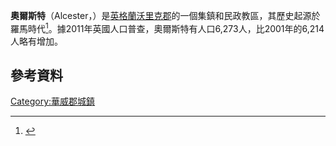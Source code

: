 {{Infobox UK place
|country =                英格蘭
|official_name=           Alcester
|latitude=                52.215
|longitude=               -1.876
|civil_parish=            Alcester
|population = 6,273
|population_ref = ([[2011年英國人口普查|2011]])
|shire_district=          [[Stratford-on-Avon_(district)|雅芳河畔斯塔福德]]
|shire_county=            [[沃里克郡|沃里克郡]]
|region=                  西米德蘭
|constituency_westminster= [[埃文河畔斯特拉特福_(英國國會選區)|埃文河畔斯特拉特福]]
|post_town=                ALCESTER
|postcode_district =       B49-B50
|postcode_area=            B
|dial_code=                01789
|os_grid_reference=        SP0957
|static_image= [[File:Alcester.jpg|275px]]
|static_image_caption =    
}}
'''奧爾斯特'''（Alcester，{{IPAc-en|audio=En-uk-Alcester.ogg|ˈ|ɒ|l|s|t|ər}}）是[[英格蘭|英格蘭]][[沃里克郡|沃里克郡]]的一個集鎮和民政教區，其歷史起源於羅馬時代<ref>{{Cite web |url=http://www.alcester-tc.gov.uk/information/history-of-alcester/ |title=Alcester Town Council |access-date=2016-03-15 |archive-date=2020-11-24 |archive-url=https://web.archive.org/web/20201124123140/https://www.alcester-tc.gov.uk/information/history-of-alcester/ |dead-url=no }}</ref>。據2011年英國人口普查，奧爾斯特有人口6,273人，比2001年的6,214人略有增加。

==參考資料==
{{Reflist}}
{{Commons category|Alcester}}
[[Category:華威郡城鎮|Category:華威郡城鎮]]